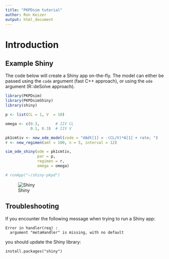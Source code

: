 ```yaml
---
title: "PKPDsim tutorial"
author: Ron Keizer
output: html_document
---
```


# Introduction

## Example Shiny

The code below will create a Shiny app on-the-fly. The model can either be passed using the `code` argument (fast C++ approach), or using the `ode` argument (R::deSolve approach).

```r
library(PKPDsim)
library(PKPDsimShiny)
library(shiny)

p <- list(CL = 1, V  = 10)

omega <- c(0.3,       # IIV CL
           0.1, 0.3)  # IIV V

pk1cmtiv <- new_ode_model(code = "dAdt[1] = -(CL/V)*A[1] + rate; ")
r <- new_regimen(amt = 100, n = 5, interval = 12)

sim_ode_shiny(ode = pk1cmtiv,
              par = p,
              regimen = r,
              omega = omega)

# runApp("~/shiny-pkpd")
```


![Shiny](tutorial_files/shiny.png "Shiny example")


## Troubleshooting

If you encounter the following message when trying to run a Shiny app:

```
Error in handler(req) :
  argument "metaHandler" is missing, with no default
```

you should update the Shiny library:

```
install.packages("shiny")
```

